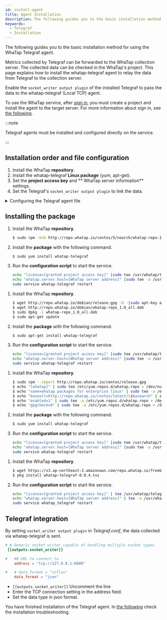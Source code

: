 ```yaml
---
id: install-agent
title: Agent Installation
description: The following guides you to the basic installation method for using the WhaTap Telegraf agent.
keywords:
  - Telegraf
  - Installation
---
```



The following guides you to the basic installation method for using the WhaTap Telegraf agent.

Metrics collected by Telegraf can be forwarded to the WhaTap collection server. The collected data can be checked in the WhaTap's project. 
This page explains how to install the whatap-telegraf agent to relay the data from Telegraf to the collection server. 

Enable the `socket_writer output plugin` of the installed Telegraf to pass the data to the whatap-telegraf (Local TCP) agent.

To use the WhaTap service, after [sign in](https://www.whatap.io/en/signup/), you must create a project and install the agent to the target server. For more information about sign in, see [the following](../account/account-manage).

:::note

Telegraf agents must be installed and configured directly on the service.

:::


<Createprojectv2 />


<Accesskey />

## Installation order and file configuration

1. Install the WhaTap **repository**.
2. Install the whatap-telegraf **Linux package** (yum, apt-get).
3. Set the **project access key** and ** WhaTap server information** settings.
4. Set the Telegraf's `socket_writer output plugin` to link the data.

<details>
<summary>Configuring the Telegraf agent file</summary>

- **whatap_telegraf**

  By using the service running file, this program sends the data from Telegraf to the collection server.

- **/etc/init.d/whatap-telegraf** (FreeBSD /usr/local/etc/whatap_telegraf)

  Service script file.

- **whatap.conf**

  It is the configuration file. This is the file where the address of the collection server and the server's project access key are entered.

- **whatap-telegraf-#.log**

  Agent log file. (_/usr/whatap/telegraf/logs_)

</details>

## Installing the package

<Tabs>
<TabItem value="rc" label="Red Hat/CentOS">

1. Install the WhaTap **repository**.

   ```bash title=SH
   $ sudo rpm -Uvh http://repo.whatap.io/centos/5/noarch/whatap-repo-1.0-1.noarch.rpm
   ```

2. Install the **package** with the following command.

   ```bash title=SH
   $ sudo yum install whatap-telegraf
   ```

3. Run the **configuration script** to start the service.

   ```bash title=SH
   echo "license=[granted project access key]" |sudo tee /usr/whatap/telegraf/whatap.conf
   echo "whatap.server.host=[WhaTap server address]" |sudo tee -a /usr/whatap/telegraf/whatap.conf
   sudo service whatap-telegraf restart
   ```

</TabItem>
<TabItem value="du" label="Debian/Ubuntu">

1. Install the WhaTap **repository**.

   ```bash title=SH
   $ wget http://repo.whatap.io/debian/release.gpg -O -|sudo apt-key add -
   $ wget http://repo.whatap.io/debian/whatap-repo_1.0_all.deb
   $ sudo dpkg -i whatap-repo_1.0_all.deb
   $ sudo apt-get update
   ```

2. Install the **package** with the following command.
   ```bash title=SH
   $ sudo apt-get install whatap-telegraf
   ```

3. Run the **configuration script** to start the service.
   ```bash title=SH
   echo "license=[granted project access key]" |sudo tee /usr/whatap/telegraf/whatap.conf
   echo "whatap.server.host=[WhaTap server address]" |sudo tee -a /usr/whatap/telegraf/whatap.conf
   sudo service whatap-telegraf restart
   ```

</TabItem>
<TabItem value="al" label="Amazon Linux">

1. Install the WhaTap **repository**.

   ```bash title=SH
   $ sudo rpm --import http://repo.whatap.io/centos/release.gpg
   $ echo "[whatap]" | sudo tee /etc/yum.repos.d/whatap.repo > /dev/null
   $ echo "name=whatap packages for enterprise linux" | sudo tee -a /etc/yum.repos.d/whatap.repo > /dev/null
   $ echo "baseurl=http://repo.whatap.io/centos/latest/\$basearch" | sudo tee -a /etc/yum.repos.d/whatap.repo > /dev/null
   $ echo "enabled=1" | sudo tee -a /etc/yum.repos.d/whatap.repo > /dev/null
   $ echo "gpgcheck=0" | sudo tee -a /etc/yum.repos.d/whatap.repo > /dev/null
   ```

2. Install the **package** with the following command.

   ```bash title=SH
   $ sudo yum install whatap-telegraf
   ```

3. Run the **configuration script** to start the service.

   ```bash title=SH
   echo "license=[granted project access key]" |sudo tee /usr/whatap/telegraf/whatap.conf
   echo "whatap.server.host=[WhaTap server address]" |sudo tee -a /usr/whatap/telegraf/whatap.conf
   sudo service whatap-telegraf restart
   ```

</TabItem>
<TabItem value="fb" label="FreeBSD">

1. Install the WhaTap **repository**.

   ```bash title=SH
   $ wget https://s3.ap-northeast-2.amazonaws.com/repo.whatap.io/freebsd/10/whatap-telegraf-0.0.4.txz
   $ pkg install whatap-telegraf-0.0.4.txz
   ```

2. Run the **configuration script** to start the service.

   ```bash title=SH
   echo "license=[granted project access key]" | tee /usr/whatap/telegraf/whatap.conf
   echo "whatap.server.host=[WhaTap server address]" | tee -a /usr/whatap/telegraf/whatap.conf
   sudo service whatap_telegraf restart
   ```

</TabItem>
</Tabs>

## Telegraf integration

By setting `socket_writer output plugin` in *Telegraf.conf*, the data collected via whatap-telegraf is sent.

```toml title='TOML'
# # Generic socket writer capable of handling multiple socket types.
 [[outputs.socket_writer]]

#   ## URL to connect to
    address = "tcp://127.0.0.1:6600"

#   # data_format = "influx"
    data_format = "json"
```

- `[[outputs.socket_writer]]` Uncomment the line
- Enter the TCP connection setting in the address field.
- Set the data type in json format.

You have finished installation of the Telegraf agent. In [the following](agent-troubleshooting) check the installation troubleshooting.
